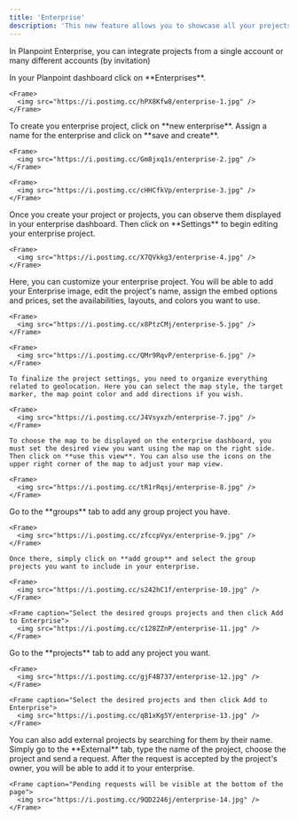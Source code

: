 ```yaml
---
title: 'Enterprise'
description: 'This new feature allows you to showcase all your projects and availabilities in a single map interface. Here's how you can build it.'
---
```


<Note>In Planpoint Enterprise, you can integrate projects from a single account or many different accounts (by invitation)</Note>

<Steps>
  <Step title="Step 1: Go to Enterprises">
    In your Planpoint dashboard click on **Enterprises**.

    <Frame>
      <img src="https://i.postimg.cc/hPX8Kfw8/enterprise-1.jpg" />
    </Frame>
  </Step>

  <Step title="Step 2: Create your Enterprise project">
    To create you enterprise project, click on **new enterprise**. Assign a name for the enterprise and click on **save and create**.
    
    <Frame>
      <img src="https://i.postimg.cc/Gm8jxq1s/enterprise-2.jpg" />
    </Frame>

    <Frame>
      <img src="https://i.postimg.cc/cHHCfkVp/enterprise-3.jpg" />
    </Frame>
  </Step>

  <Step title="Step 3: Enterprise dashboard">
    Once you create your project or projects, you can observe them displayed in your enterprise dashboard. Then click on **Settings** to begin editing your enterprise project.

    <Frame>
      <img src="https://i.postimg.cc/X7QVkkg3/enterprise-4.jpg" />
    </Frame>
  </Step>

  <Step title="Step 4: Edit your new Enterprise project">
    Here, you can customize your enterprise project. You will be able to add your Enterprise image, edit the project's name, assign the embed options and prices, set the availabilities, layouts, and colors you want to use.

    <Frame>
      <img src="https://i.postimg.cc/x8PtzCMj/enterprise-5.jpg" />
    </Frame>

    <Frame>
      <img src="https://i.postimg.cc/QMr9RqvP/enterprise-6.jpg" />
    </Frame>

    To finalize the project settings, you need to organize everything related to geolocation. Here you can select the map style, the target marker, the map point color and add directions if you wish.

    <Frame>
      <img src="https://i.postimg.cc/J4Vsyxzh/enterprise-7.jpg" />
    </Frame>
    
    To choose the map to be displayed on the enterprise dashboard, you must set the desired view you want using the map on the right side. Then click on **use this view**. You can also use the icons on the upper right corner of the map to adjust your map view. 
  
    <Frame>
      <img src="https://i.postimg.cc/tR1rRqsj/enterprise-8.jpg" />
    </Frame>
  </Step>

  <Step title="Step 5: Add group projects">
    Go to the **groups** tab to add any group project you have. 
    
    <Frame>
      <img src="https://i.postimg.cc/zfccpVyx/enterprise-9.jpg" />
    </Frame>
  
    Once there, simply click on **add group** and select the group projects you want to include in your enterprise.

    <Frame>
      <img src="https://i.postimg.cc/s242hC1f/enterprise-10.jpg" />
    </Frame>

    <Frame caption="Select the desired groups projects and then click Add to Enterprise">
      <img src="https://i.postimg.cc/c128ZZnP/enterprise-11.jpg" />
    </Frame>
  </Step>

  <Step title="Step 6: Add projects">
    Go to the **projects** tab to add any project you want.
    
    <Frame>
      <img src="https://i.postimg.cc/gjF4B737/enterprise-12.jpg" />
    </Frame>
  
    <Frame caption="Select the desired projects and then click Add to Enterprise">
      <img src="https://i.postimg.cc/qB1xKg5Y/enterprise-13.jpg" />
    </Frame>
  </Step>

  <Step title="Step 7: External projects">
    You can also add external projects by searching for them by their name. Simply go to the **External** tab, type the name of the project, choose the project and send a request. After the request is accepted by the project's owner, you will be able to add it to your enterprise.

    <Frame caption="Pending requests will be visible at the bottom of the page">
      <img src="https://i.postimg.cc/9QD2246j/enterprise-14.jpg" />
    </Frame>
  </Step>
</Steps>

